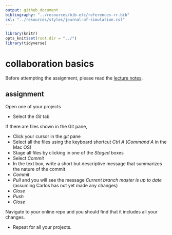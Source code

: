 ```yaml
---
output: github_document
bibliography: "../resources/bib-etc/references-rr.bib"
csl: "../resources/styles/journal-of-simulation.csl"
---
```


```r
library(knitr)
opts_knit$set(root.dir = "../")
library(tidyverse)
```


# collaboration basics

Before attempting the assignment, please read the [lecture notes](cm5005_how-to-collab.md).  


## assignment 

Open one of your projects  

- Select the *Git* tab 


If there are files shown in the Git pane, 

- Click your cursor in the *git* pane 
- Select all the files using the keyboard shortcut *Ctrl A* (*Command A* in the Mac OS) 
- Stage all files by clicking in one of the *Staged* boxes 
- Select *Commit* 
- In the text box, write a short but descriptive message that summarizes the nature of the commit 
- *Commit* 
- *Pull* and you will see the message *Current branch master is up to date* (assuming Carlos has not yet made any changes) 
- *Close* 
- *Push* 
- *Close* 

Navigate to your online repo and you should find that it includes all your changes. 

- Repeat for all your projects. 


